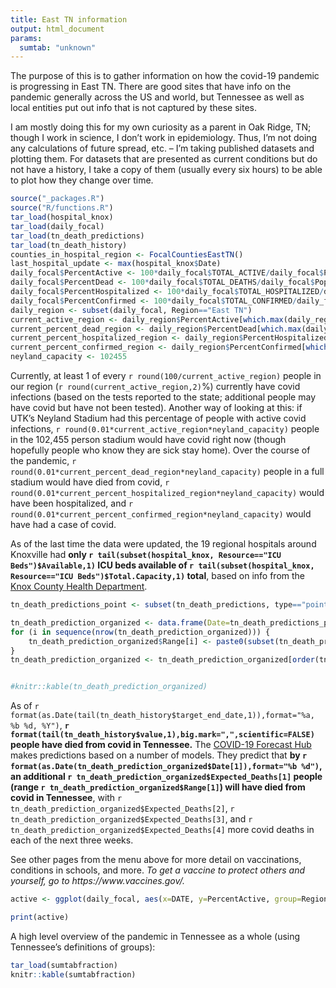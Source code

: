 ```yaml
---
title: East TN information
output: html_document
params:
  sumtab: "unknown"
---
```


The purpose of this is to gather information on how the covid-19 pandemic is progressing in East TN. There are good sites that have info on the pandemic generally across the US and world, but Tennessee as well as local entities put out info that is not captured by these sites. 

I am mostly doing this for my own curiosity as a parent in Oak Ridge, TN; though I work in science, I don't work in epidemiology. Thus, I'm not doing any calculations of future spread, etc. -- I'm taking published datasets and plotting them. For datasets that are presented as current conditions but do not have a history, I take a copy of them (usually every six hours) to be able to plot how they change over time.

```r
source("_packages.R")
source("R/functions.R")
tar_load(hospital_knox)
tar_load(daily_focal)
tar_load(tn_death_predictions)
tar_load(tn_death_history)
counties_in_hospital_region <- FocalCountiesEastTN()
last_hospital_update <- max(hospital_knox$Date)
daily_focal$PercentActive <- 100*daily_focal$TOTAL_ACTIVE/daily_focal$Population
daily_focal$PercentDead <- 100*daily_focal$TOTAL_DEATHS/daily_focal$Population
daily_focal$PercentHospitalized <- 100*daily_focal$TOTAL_HOSPITALIZED/daily_focal$Population
daily_focal$PercentConfirmed <- 100*daily_focal$TOTAL_CONFIRMED/daily_focal$Population
daily_region <- subset(daily_focal, Region=="East TN")
current_active_region <- daily_region$PercentActive[which.max(daily_region$DATE)]
current_percent_dead_region <- daily_region$PercentDead[which.max(daily_region$DATE)]
current_percent_hospitalized_region <- daily_region$PercentHospitalized[which.max(daily_region$DATE)]
current_percent_confirmed_region <- daily_region$PercentConfirmed[which.max(daily_region$DATE)]
neyland_capacity <- 102455
```

Currently, at least 1 of every `r round(100/current_active_region)` people in our region (`r round(current_active_region,2)`%) currently have covid infections (based on the tests reported to the state; additional people may have covid but have not been tested). Another way of looking at this: if UTK's Neyland Stadium had this percentage of people with active covid infections, `r round(0.01*current_active_region*neyland_capacity)` people in the 102,455 person stadium would have covid right now (though hopefully people who know they are sick stay home). Over the course of the pandemic, `r round(0.01*current_percent_dead_region*neyland_capacity)` people in a full stadium would have died from covid, `r round(0.01*current_percent_hospitalized_region*neyland_capacity)` would have been hospitalized, and `r round(0.01*current_percent_confirmed_region*neyland_capacity)` would have had a case of covid.

As of the last time the data were updated, the 19 regional hospitals around Knoxville had **only `r tail(subset(hospital_knox, Resource=="ICU Beds")$Available,1)` ICU beds available of `r tail(subset(hospital_knox, Resource=="ICU Beds")$Total.Capacity,1)` total**, based on info from the [Knox County Health Department](https://covid.knoxcountytn.gov/case-count.html).

```r
tn_death_predictions_point <- subset(tn_death_predictions, type=="point")

tn_death_prediction_organized <- data.frame(Date=tn_death_predictions_point$target_end_date,Expected_Deaths=tn_death_predictions_point$value, Range=rep(NA, nrow(tn_death_predictions_point)))
for (i in sequence(nrow(tn_death_prediction_organized))) {
	tn_death_prediction_organized$Range[i] <- paste0(subset(tn_death_predictions, quantile==0.025 & target_end_date== tn_death_prediction_organized$Date[i])$value, "-", subset(tn_death_predictions, quantile==0.975 & target_end_date== tn_death_prediction_organized$Date[i])$value)
}
tn_death_prediction_organized <- tn_death_prediction_organized[order(tn_death_prediction_organized$Date),]


#knitr::kable(tn_death_prediction_organized)
```

As of `r format(as.Date(tail(tn_death_history$target_end_date,1)),format="%a, %b %d, %Y")`, **`r format(tail(tn_death_history$value,1),big.mark=",",scientific=FALSE)` people have died from covid in Tennessee.** The [COVID-19 Forecast Hub](https://covid19forecasthub.org) makes predictions based on a number of models. They predict that **by `r format(as.Date(tn_death_prediction_organized$Date[1]),format="%b %d")`, an additional `r tn_death_prediction_organized$Expected_Deaths[1]` people (range `r tn_death_prediction_organized$Range[1]`) will have died from covid in Tennessee**, with `r tn_death_prediction_organized$Expected_Deaths[2]`, `r tn_death_prediction_organized$Expected_Deaths[3]`, and `r tn_death_prediction_organized$Expected_Deaths[4]` more covid deaths in each of the next three weeks.

See other pages from the menu above for more detail on vaccinations, conditions in schools, and more. *To get a vaccine to protect others and yourself, go to https://www.vaccines.gov/.*



```r

active <- ggplot(daily_focal, aes(x=DATE, y=PercentActive, group=Region)) + geom_line(aes(colour=Region)) + ylab("Percent of people with active covid infections each day") + xlab("Date") + ylim(0,NA)  + scale_colour_viridis_d(end=0.8) + theme_light()

print(active)
```

A high level overview of the pandemic in Tennessee as a whole (using Tennessee's definitions of groups):

```r
tar_load(sumtabfraction)
knitr::kable(sumtabfraction)
```
